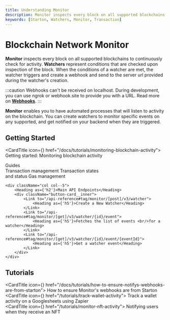 ```yaml
---
title: Understanding Monitor
description: Monitor inspects every block on all supported blockchains to continuously check for activity..
keywords: [Starton, Watchers, Monitor, Transaction]
---
```



# Blockchain Network Monitor

**Monitor** inspects every block on all supported blockchains to continuously check for activity.
**Watchers** represent conditions that are checked upon inspection of the block.
When the conditions of a watcher are met, the watcher triggers and create a webhook and send to the server url provided during the watcher's creation.

:::caution
Webhooks can't be received on localhost. During development, you can use ngrok or webhook.site to provide you with a URL. Read more on [**Webhooks**](/docs/tutorials/testing-webhooks-locally-ngrok).
:::

**Monitor** enables you to have automated processes that will listen to activity on the blockchain. You can create watchers to monitor specific events on any supported, and get notified on your backend when they are triggered.

## Getting Started

<CardTitle icon={<Starton fill="primary" />} href="/docs/tutorials/monitoring-blockchain-activity">
	Getting started: Monitoring blockchain activity
</CardTitle>

<div className="row is-multiline">
    <div className="col col--5">
        <Heading as={'h2'}>Guides</Heading>
        <div className="button-card__inner">
            <Link to="https://docs.starton.com/docs/transactions/understanding-the-relayer">
                <Heading as={'h5'}>Transaction  management</Heading>
            </Link>
            <Link to="https://docs.starton.com/docs/transactions/state-and-status">
                <Heading as={'h5'}>
                    Transaction states <br/>and status
                </Heading>
            </Link>
            <Link to="https://docs.starton.com/docs/transactions/understanding-gas">
                <Heading as={'h5'}>Gas management</Heading>
            </Link>
        </div>
    </div>

    <div className="col col--5">
        <Heading as={'h2'}>Main API Endpoints</Heading>
        <div className="button-card__inner">
            <Link to="/api-reference#tag/monitor/[post]/v3/watcher">
                <Heading as={'h5'}>Create a New Watcher</Heading>
            </Link>
            <Link to="/api-reference#tag/monitor/[get]/v3/watcher/{id}/event">
                <Heading as={'h5'}>Fetches the list of events <br/>for a watcher</Heading>
            </Link>
            <Link to="/api-reference#tag/monitor/[get]/v3/watcher/{id}/event/{eventId}">
                <Heading as={'h5'}>Get a watcher event</Heading>
            </Link>
        </div>
    </div>

</div>

## Tutorials

<CardTitle icon={<Starton fill="primary" />} href="/docs/tutorials/how-to-ensure-notifys-webhooks-are-from-starton">
	How to ensure Monitor's webhooks are from Starton
</CardTitle>
<br />
<CardTitle icon={<Starton fill="primary" />} href="/tutorials/track-wallet-activity">
	Track a wallet activity on a Googlesheets using Zapier
</CardTitle>
<br />
<CardTitle icon={<Starton fill="primary" />} href="/tutorials/monitor-nft-activity">
	Notifying users when they receive an NFT
</CardTitle>
<br />
